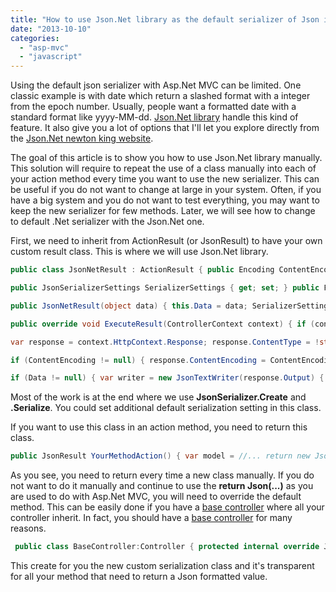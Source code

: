 ```yaml
---
title: "How to use Json.Net library as the default serializer of Json in Asp.Net"
date: "2013-10-10"
categories: 
  - "asp-mvc"
  - "javascript"
---
```


Using the default json serializer with Asp.Net MVC can be limited. One classic example is with date which return a slashed format with a integer from the epoch number. Usually, people want a formatted date with a standard format like yyyy-MM-dd. [Json.Net library](http://james.newtonking.com/json) handle this kind of feature. It also give you a lot of options that I'll let you explore directly from the [Json.Net newton king website](http://james.newtonking.com/json).

The goal of this article is to show you how to use Json.Net library manually. This solution will require to repeat the use of a class manually into each of your action method every time you want to use the new serializer. This can be useful if you do not want to change at large in your system. Often, if you have a big system and you do not want to test everything, you may want to keep the new serializer for few methods. Later, we will see how to change to default .Net serializer with the Json.Net one.

First, we need to inherit from ActionResult (or JsonResult) to have your own custom result class. This is where we will use Json.Net library.

```csharp
public class JsonNetResult : ActionResult { public Encoding ContentEncoding { get; set; } public string ContentType { get; set; } public object Data { get; set; }

public JsonSerializerSettings SerializerSettings { get; set; } public Formatting Formatting { get; set; }

public JsonNetResult(object data) { this.Data = data; SerializerSettings = new JsonSerializerSettings(); Formatting = Formatting.Indented; }

public override void ExecuteResult(ControllerContext context) { if (context == null) { throw new ArgumentNullException("context"); }

var response = context.HttpContext.Response; response.ContentType = !string.IsNullOrEmpty(ContentType) ? ContentType : "application/json";

if (ContentEncoding != null) { response.ContentEncoding = ContentEncoding; }

if (Data != null) { var writer = new JsonTextWriter(response.Output) { Formatting = Formatting }; var serializer = JsonSerializer.Create(SerializerSettings); serializer.Serialize(writer, Data); writer.Flush(); } } } 
``` 
Most of the work is at the end where we use **JsonSerializer.Create** and **.Serialize**. You could set additional default serialization setting in this class.

If you want to use this class in an action method, you need to return this class. 

```csharp
public JsonResult YourMethodAction() { var model = //... return new JsonNetResult(model); } 
```

As you see, you need to return every time a new class manually. If you do not want to do it manually and continue to use the **return Json(...)** as you are used to do with Asp.Net MVC, you will need to override the default method. This can be easily done if you have a [base controller](./enterprise-asp-net-mvc-part-3-controller) where all your controller inherit. In fact, you should have a [base controller](./enterprise-asp-net-mvc-part-3-controller) for many reasons.


```csharp
 public class BaseController:Controller { protected internal override JsonResult Json(object data) { return new JsonNetResult(data); } } 
```

This create for you the new custom serialization class and it's transparent for all your method that need to return a Json formatted value.
